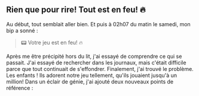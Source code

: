 ## Rien que pour rire! Tout est en feu! 🔥

Au début, tout semblait aller bien.
Et puis à 02h07 du matin le samedi, mon bip a sonné :

> 📟 Votre jeu est en feu! 🔥

Après me être précipité hors du lit, j'ai essayé de comprendre ce qui se passait.
J'ai essayé de rechercher dans les journaux, mais c'était difficile parce que tout continuait de s'effondrer.
Finalement, j'ai trouvé le problème. Les enfants ! Ils adorent notre jeu tellement, qu'ils jouaient jusqu'à un million!
Dans un éclair de génie, j'ai ajouté deux nouveaux points de référence :
